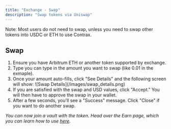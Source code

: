```yaml
---
title: "Exchange - Swap"
description: "Swap tokens via Uniswap"
---
```


Note: Most users do not need to swap, unless you need to swap other tokens into USDC or ETH to use Contrax.

## Swap

1. Ensure you have Arbitrum ETH or another token supported by exchange.
2. Type you can type in the amount you want to swap (like 0.01 in the exmaple).
3. Once your amount auto-fills, click "See Details" and the following screen will show:
    <Frame>![Swap Details](/images/swap_details.png)</Frame>
4. If you are satisfied with the swap and USD values, click "Accept." You will then have to approve the swap in your wallet.
5. After a few seconds, you'll see a "Success" message. Click "Close" if you want to do another swap.

_You can now join a vault with the token. Head over the Earn page, which you can learn how to use [here](../contrax-dapp/farms)._
